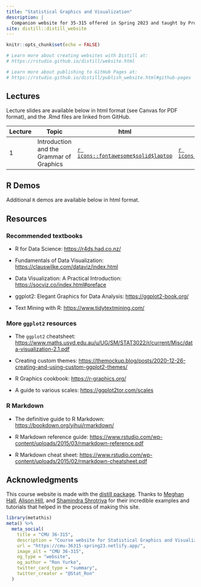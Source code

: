 ```yaml
---
title: "Statistical Graphics and Visualization"
description: |
  Companion website for 35-315 offered in Spring 2023 and taught by Professor Ron Yurko.
site: distill::distill_website
---
```


```r
knitr::opts_chunk$set(echo = FALSE)

# Learn more about creating websites with Distill at:
# https://rstudio.github.io/distill/website.html

# Learn more about publishing to GitHub Pages at:
# https://rstudio.github.io/distill/publish_website.html#github-pages

```


## Lectures

Lecture slides are available below in html format (see Canvas for PDF format), and the .Rmd files are linked from GitHub.

| Lecture | Topic                         | html                                                                               | Rmd                                                                                                              |
|---------|-----------------------------------------|-----------|-----------|
| 1       | Introduction and the Grammar of Graphics | [`r icons::fontawesome$solid$laptop`](https://cmu-36315.netlify.app/slides/lec1#1) | [`r icons::fontawesome$brands$github`](https://github.com/ryurko/Spring23-36315-Website/blob/main/slides/lec1.Rmd) |

## R Demos

Additional `R` demos are available below in html format.


## Resources

### Recommended textbooks

-   R for Data Science: <https://r4ds.had.co.nz/>

-   Fundamentals of Data Visualization: <https://clauswilke.com/dataviz/index.html>

-   Data Visualization: A Practical Introduction: <https://socviz.co/index.html#preface>

-   ggplot2: Elegant Graphics for Data Analysis: <https://ggplot2-book.org/>

-   Text Mining with R: <https://www.tidytextmining.com/>

### More `ggplot2` resources

-   The `ggplot2` cheatsheet: <https://www.maths.usyd.edu.au/u/UG/SM/STAT3022/r/current/Misc/data-visualization-2.1.pdf>

-   Creating custom themes: <https://themockup.blog/posts/2020-12-26-creating-and-using-custom-ggplot2-themes/>

-   R Graphics cookbook: <https://r-graphics.org/>

-   A guide to various scales: <https://ggplot2tor.com/scales>

### R Markdown

-   The definitive guide to R Markdown: <https://bookdown.org/yihui/rmarkdown/>

-   R Markdown reference guide: <https://www.rstudio.com/wp-content/uploads/2015/03/rmarkdown-reference.pdf>

-   R Markdown cheat sheet: <https://www.rstudio.com/wp-content/uploads/2015/02/rmarkdown-cheatsheet.pdf>

## Acknowledgments {.appendix}

This course website is made with the [distill package](https://rstudio.github.io/distill/). Thanks to [Meghan Hall](https://meghan.rbind.io/), [Alison Hill](https://rstudio-education.github.io/teaching-in-production/), and [Shamindra Shrotriya](https://www.shamindras.com/posts/2019-07-11-shrotriya2019distillpt1/) for their incredible examples and tutorials that helped in the process of making this site.

```r
library(metathis)
meta() %>%
  meta_social(
    title = "CMU 36-315",
    description = "Course website for Statistical Graphics and Visualization, by Ron Yurko",
    url = "https://cmu-36315-spring23.netlify.app/",
    image_alt = "CMU 36-315",
    og_type = "website",
    og_author = "Ron Yurko",
    twitter_card_type = "summary",
    twitter_creator = "@Stat_Ron"
  )
```
